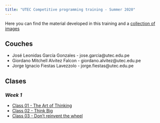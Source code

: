 ```yaml
---
title: "UTEC Competitive programming training - Summer 2020"
---
```


Here you can find the material developed in this training and a [collection of
images](./gallery.html)

## **Couches**
- José Leonidas García Gonzales - jose.garcia@utec.edu.pe
- Giordano Mitchell Alvitez Falcon - giordano.alvitez@utec.edu.pe
- Jorge Ignacio Fiestas Lavezzolo - jorge.fiestas@utec.edu.pe

## **Clases**

### *Week 1*
- [Class 01 - The Art of Thinking](./class-01.html)
- [Class 02 - Think Big](./class-02.html)
- [Class 03 - Don't reinvent the wheel](./class-03.html)
